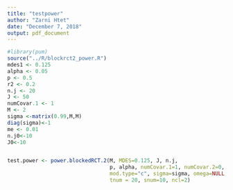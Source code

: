 ```yaml
---
title: "testpower"
author: "Zarni Htet"
date: "December 7, 2018"
output: pdf_document
---
```

```r
#library(pum)
source("../R/blockrct2_power.R")
mdes1 <- 0.125
alpha <- 0.05
p <- 0.5
r2 <- 0.2
n.j <- 20
J <- 50
numCovar.1 <- 1
M <- 2
sigma <-matrix(0.99,M,M)
diag(sigma)<-1
me <- 0.01
n.j0<-10
J0<-10


test.power <- power.blockedRCT.2(M, MDES=0.125, J, n.j,
                                 p, alpha, numCovar.1=1, numCovar.2=0, R2.1=r2, R2.2=NULL, ICC=NULL,
                                 mod.type="c", sigma=sigma, omega=NULL,
                                 tnum = 20, snum=10, ncl=2)

```

